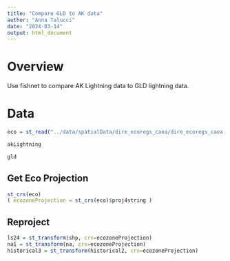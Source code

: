 ```yaml
---
title: "Compare GLD to AK data"
author: "Anna Talucci"
date: "2024-03-14"
output: html_document
---
```


# Overview

Use fishnet to compare AK Lightning data to GLD lightning data.


# Data

```r
eco = st_read("../data/spatialData/dire_ecoregs_caea/dire_ecoregs_caea.shp", "dire_ecoregs_caea")
```

```r
akLightning
```

```r
gld
```



## Get Eco Projection

```r
st_crs(eco)
( ecozoneProjection = st_crs(eco)$proj4string )
```

## Reproject

```r
ls24 = st_transform(shp, crs=ecozoneProjection)
na1 = st_transform(na, crs=ecozoneProjection)
historical3 = st_transform(historical2, crs=ecozoneProjection)
```